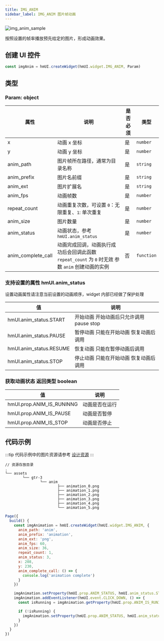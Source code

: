 ```yaml
---
title: IMG_ANIM
sidebar_label: IMG_ANIM 图片帧动画
---
```


![img_anim_sample](/img/api/img_anim_sample.gif)

按照设置的帧率播放预先给定的图片，形成动画效果。

## 创建 UI 控件

```js
const imgAnim = hmUI.createWidget(hmUI.widget.IMG_ANIM, Param)
```

## 类型

### Param: object

| 属性               | 说明                                                                                             | 是否必须 | 类型       |
| ------------------ | ------------------------------------------------------------------------------------------------ | -------- | ---------- |
| x                  | 动画 x 坐标                                                                                      | 是       | `number`   |
| y                  | 动画 y 坐标                                                                                      | 是       | `number`   |
| anim_path          | 图片帧所在路径，通常为目录名称                                                                   | 是       | `string`   |
| anim_prefix        | 图片名前缀                                                                                       | 是       | `string`   |
| anim_ext           | 图片扩展名                                                                                       | 是       | `string`   |
| anim_fps           | 动画帧数                                                                                         | 是       | `number`   |
| repeat_count       | 动画重复次数，可设置 `0`：无限重复、`1`: 单次重复                                                | 是       | `number`   |
| anim_size          | 图片数量                                                                                         | 是       | `number`   |
| anim_status        | 动画状态，参考 `hmUI.anim_status`                                                                | 是       | `number`   |
| anim_complete_call | 动画完成回调，动画执行成功后会回调此函数 `repeat_count` 为 `0` 时无效 参数 `anim` 创建动画的实例 | 否       | `function` |

### 支持设置的属性 hmUI.anim_status

设置动画属性请注意当前设置的动画顺序，widget 内部已经做了保护处理

| 值                      | 说明                                     |
| ----------------------- | ---------------------------------------- |
| hmUI.anim_status.START  | 开始动画 开始动画后只允许调用 pause stop |
| hmUI.anim_status.PAUSE  | 暂停动画 只能在开始动画 恢复动画后调用   |
| hmUI.anim_status.RESUME | 恢复动画 只能在暂停动画后调用            |
| hmUI.anim_status.STOP   | 停止动画 只能在开始动画 恢复动画后调用   |

### 获取动画状态 返回类型 boolean

| 值                        | 说明           |
| ------------------------- | -------------- |
| hmUI.prop.ANIM_IS_RUNINNG | 动画是否在运行 |
| hmUI.prop.ANIM_IS_PAUSE   | 动画是否暂停   |
| hmUI.prop.ANIM_IS_STOP    | 动画是否停止   |

## 代码示例

:::tip
代码示例中的图片资源请参考 [设计资源](../../../related-resources/design-resources.mdx)
:::

```tree
// 资源存放目录
.
└── assets
        └── gtr-3
                └── anim
                        ├── animation_0.png
                        ├── animation_1.png
                        ├── animation_2.png
                        ├── animation_3.png
                        ├── animation_4.png
                        └── animation_5.png
```

```js
Page({
  build() {
    const imgAnimation = hmUI.createWidget(hmUI.widget.IMG_ANIM, {
      anim_path: 'anim',
      anim_prefix: 'animation',
      anim_ext: 'png',
      anim_fps: 60,
      anim_size: 36,
      repeat_count: 1,
      anim_status: 3,
      x: 208,
      y: 230,
      anim_complete_call: () => {
        console.log('animation complete')
      }
    })

    imgAnimation.setProperty(hmUI.prop.ANIM_STATUS, hmUI.anim_status.START)
    imgAnimation.addEventListener(hmUI.event.CLICK_DOWN, () => {
      const isRunning = imgAnimation.getProperty(hmUI.prop.ANIM_IS_RUNINNG)

      if (!isRunning) {
        imgAnimation.setProperty(hmUI.prop.ANIM_STATUS, hmUI.anim_status.START)
      }
    })
  }
})
```

